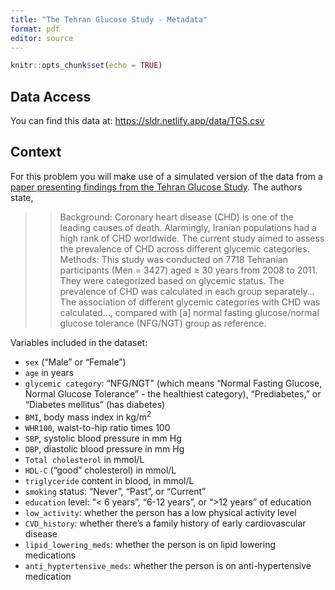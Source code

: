 ```yaml
---
title: "The Tehran Glucose Study - Metadata"
format: pdf
editor: source
---
```



```r
knitr::opts_chunk$set(echo = TRUE)
```

## Data Access

You can find this data at: <https://sldr.netlify.app/data/TGS.csv>


## Context

For this problem you will make use of a simulated version of the data from a [paper presenting findings from the Tehran Glucose Study](https://link.springer.com/content/pdf/10.1186/s12889-020-09595-4.pdf).  The authors state,

>> Background: Coronary heart disease (CHD) is one of the leading causes of death. Alarmingly, Iranian populations had a high rank of CHD worldwide. The current study aimed to assess the prevalence of CHD across different  glycemic categories. Methods: This study was conducted on 7718 Tehranian participants (Men = 3427) aged ≥ 30 years from 2008 to 2011. They were categorized based on glycemic status. The prevalence of CHD was calculated in each group  separately... The association of different glycemic categories with CHD was calculated..., compared with [a] normal fasting glucose/normal glucose tolerance (NFG/NGT) group as reference.

Variables included in the dataset:

- `sex` ("Male" or "Female")
- `age` in years
- `glycemic category`: "NFG/NGT" (which means "Normal Fasting Glucose, Normal Glucose Tolerance" - the healthiest category), "Prediabetes," or "Diabetes mellitus" (has diabetes)
- `BMI`, body mass index in kg/m$^2$
- `WHR100`, waist-to-hip ratio times 100
- `SBP`, systolic blood pressure in mm Hg
- `DBP`, diastolic blood pressure in mm Hg
- `Total cholesterol` in mmol/L
- `HDL-C` ("good" cholesterol) in mmol/L
- `triglyceride` content in blood, in mmol/L
- `smoking` status: "Never", "Past", or "Current"
- `education` level: "< 6 years", "6-12 years", or ">12 years" of education
- `low_activity`: whether the person has a low physical activity level
- `CVD_history`: whether there's a family history of early cardiovascular disease
- `lipid_lowering_meds`: whether the person is on lipid lowering medications
- `anti_hyptertensive_meds`: whether the person is on anti-hypertensive medication

